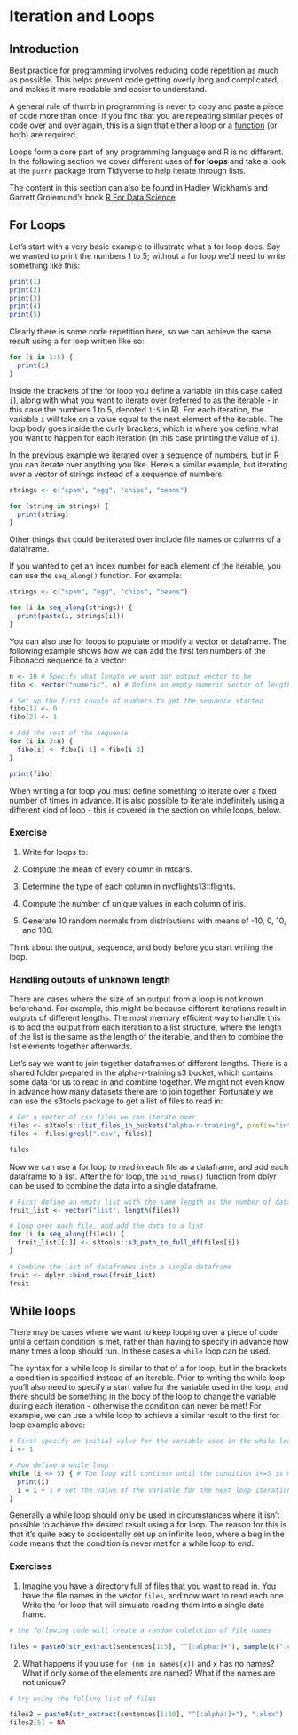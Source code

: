 
# Iteration and Loops


## Introduction

Best practice for programming involves reducing code repetition as much as possible. This helps prevent code getting overly long and complicated, and makes it more readable and easier to understand.

A general rule of thumb in programming is never to copy and paste a piece of code more than once; if you find that you are repeating similar pieces of code over and over again, this is a sign that either a loop or a [function](https://github.com/moj-analytical-services/writing_functions_in_r) (or both) are required. 

Loops form a core part of any programming language and R is no different. In the following section we cover different uses of **for loops** and take a look at the `purrr` package from Tidyverse to help iterate through lists. 

The content in this section can also be found in Hadley Wickham's and Garrett Grolemund's book [R For Data Science](https://r4ds.had.co.nz)


## For Loops

Let's start with a very basic example to illustrate what a for loop does. Say we wanted to print the numbers 1 to 5; without a for loop we'd need to write something like this:

```r
print(1)
print(2)
print(3)
print(4)
print(5)
```

Clearly there is some code repetition here, so we can achieve the same result using a for loop written like so:

```r
for (i in 1:5) {
  print(i)
}
```

Inside the brackets of the for loop you define a variable (in this case called `i`), along with what you want to iterate over (referred to as the iterable - in this case the numbers 1 to 5, denoted `1:5` in R). For each iteration, the variable `i` will take on a value equal to the next element of the iterable. The loop body goes inside the curly brackets, which is where you define what you want to happen for each iteration (in this case printing the value of `i`).

In the previous example we iterated over a sequence of numbers, but in R you can iterate over anything you like. Here's a similar example, but iterating over a vector of strings instead of a sequence of numbers:

```r
strings <- c("spam", "egg", "chips", "beans")

for (string in strings) {
  print(string)
}
```

Other things that could be iterated over include file names or columns of a dataframe.

If you wanted to get an index number for each element of the iterable, you can use the `seq_along()` function. For example:

```r
strings <- c("spam", "egg", "chips", "beans")

for (i in seq_along(strings)) {
  print(paste(i, strings[i]))
}
```

You can also use for loops to populate or modify a vector or dataframe. The following example shows how we can add the first ten numbers of the Fibonacci sequence to a vector:

```r
n <- 10 # Specify what length we want our output vector to be
fibo <- vector("numeric", n) # Define an empty numeric vector of length n that we'll populate using the loop

# Set up the first couple of numbers to get the sequence started
fibo[1] <- 0 
fibo[2] <- 1

# Add the rest of the sequence
for (i in 3:n) {
  fibo[i] <- fibo[i-1] + fibo[i-2]
}

print(fibo)
```

When writing a for loop you must define something to iterate over a fixed number of times in advance. It is also possible to iterate indefinitely using a different kind of loop - this is covered in the section on while loops, below.


### Exercise

1. Write for loops to:

  1. Compute the mean of every column in mtcars.
  2. Determine the type of each column in nycflights13::flights.
  3. Compute the number of unique values in each column of iris.
  4. Generate 10 random normals from distributions with means of -10, 0, 10, and 100.

Think about the output, sequence, and body before you start writing the loop.





### Handling outputs of unknown length

There are cases where the size of an output from a loop is not known beforehand. For example, this might be because different iterations result in outputs of different lengths. The most memory efficient way to handle this is to add the output from each iteration to a list structure, where the length of the list is the same as the length of the iterable, and then to combine the list elements together afterwards. 

Let's say we want to join together dataframes of different lengths. There is a shared folder prepared in the alpha-r-training s3 bucket, which contains some data for us to read in and combine together. We might not even know in advance how many datasets there are to join together. Fortunately we can use the s3tools package to get a list of files to read in:

```r
# Get a vector of csv files we can iterate over
files <- s3tools::list_files_in_buckets("alpha-r-training", prefix="intro-r-extension", path_only=T)
files <- files[grepl(".csv", files)]

files
```

Now we can use a for loop to read in each file as a dataframe, and add each dataframe to a list. After the for loop, the `bind_rows()` function from dplyr can be used to combine the data into a single dataframe.

```r
# First define an empty list with the same length as the number of datasets to be read in
fruit_list <- vector("list", length(files))

# Loop over each file, and add the data to a list
for (i in seq_along(files)) {
  fruit_list[[i]] <- s3tools::s3_path_to_full_df(files[i])
}

# Combine the list of dataframes into a single dataframe
fruit <- dplyr::bind_rows(fruit_list)
fruit
```


## While loops

There may be cases where we want to keep looping over a piece of code until a certain condition is met, rather than having to specify in advance how many times a loop should run. In these cases a `while` loop can be used.

The syntax for a while loop is similar to that of a for loop, but in the brackets a condition is specified instead of an iterable. Prior to writing the while loop you'll also need to specify a start value for the variable used in the loop, and there should be something in the body of the loop to change the variable during each iteration - otherwise the condition can never be met! For example, we can use a while loop to achieve a similar result to the first for loop example above:

```r
# First specify an initial value for the variable used in the while loop
i <- 1

# Now define a while loop
while (i <= 5) { # The loop will continue until the condition i<=5 is met
  print(i)
  i = i + 1 # Set the value of the variable for the next loop iteration
}
```

Generally a while loop should only be used in circumstances where it isn't possible to achieve the desired result using a for loop. The reason for this is that it's quite easy to accidentally set up an infinite loop, where a bug in the code means that the condition is never met for a while loop to end.


### Exercises

1. Imagine you have a directory full of files that you want to read in. You have the file names in the vector `files`, and now want to read each one. Write the for loop that will simulate reading them into a single data frame.

```r

# the following code will create a random colelction of file names

files = paste0(str_extract(sentences[1:5], "^[:alpha:]+"), sample(c(".csv",".xlsx")))


```


2. What happens if you use `for (nm in names(x))` and x has no names? What if only some of the elements are named? What if the names are not unique?

```r
# try using the folling list of files 

files2 = paste0(str_extract(sentences[1:10], "^[:alpha:]+"), ".xlsx") 
files2[5] = NA
```

